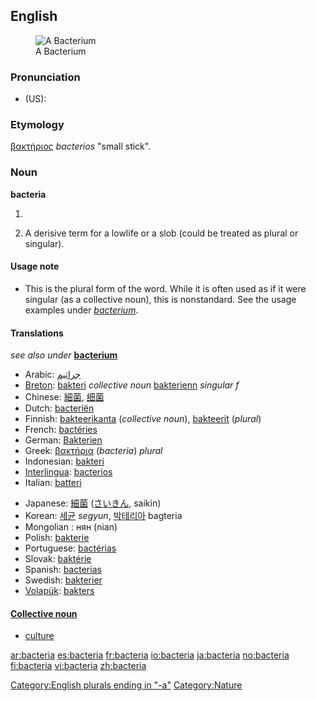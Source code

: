 {{see|Bacteria}}

==English==
[[Image:Bacteria.gif|thumb|A Bacterium]]

===Pronunciation===
*(US): {{IPA|/bækˈtɪɻ.i.ə/}}

===Etymology===
{{Gk.}} [[βακτήριος]] ''bacterios'' "small stick".

===Noun=== 
'''bacteria'''

# {{microbiology}} {{plural of|[[bacterium]]}}
# {{pejorative}} A derisive term for a lowlife or a slob (could be treated as plural or singular).

====Usage note====
*This is the plural form of the word.  While it is often used as if it were singular (as a collective noun), this is nonstandard.  See the usage examples under ''[[bacterium]]''.

<!--is there any point in having translations on this page?-->

====Translations====
''see also under'' '''[[bacterium]]'''
{{trans-top|bacteria}}
*Arabic: [[جراثيم]]
*[[Breton]]: [[bakteri]] ''collective noun'' [[bakterienn]] ''singular f''
*Chinese: [[細菌]], [[细菌]]
*Dutch: [[bacteriën]]
*Finnish: [[bakteerikanta]] (''collective noun''), [[bakteerit]] (''plural'')
*French: [[bactéries]] {{fpl}}
*German: [[Bakterien]] 
*Greek: [[βακτήρια]] (''bacteria'') {{n}} ''plural''
*Indonesian: [[bakteri]] 
*[[Interlingua]]: [[bacterios]] 
*Italian: [[batteri]] {{mpl}}
{{trans-mid}}
*Japanese: [[細菌]] ([[さいきん]], saikin) 
*Korean: [[세균]] ''segyun'', [[박테리아]] bagteria
*Mongolian : нян (nian)
*Polish: [[bakterie]]
*Portuguese: [[bactérias]] 
*Slovak: [[baktérie]] {{fpl}}
*Spanish: [[bacterias]]
*Swedish: [[bakterier]]
*[[Volapük]]: [[bakters]]
{{trans-bottom}}

====[[Appendix:Collective nouns|Collective noun]]====
*[[culture]]

[[Category:English plurals ending in "-a"]]
[[Category:Nature]]

[[ar:bacteria]]
[[es:bacteria]]
[[fr:bacteria]]
[[io:bacteria]]
[[ja:bacteria]]
[[no:bacteria]]
[[fi:bacteria]]
[[vi:bacteria]]
[[zh:bacteria]]